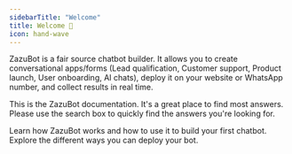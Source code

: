 ```yaml
---
sidebarTitle: "Welcome"
title: Welcome 👋
icon: hand-wave
---
```


ZazuBot is a fair source chatbot builder. It allows you to create conversational apps/forms (Lead qualification, Customer support, Product launch, User onboarding, AI chats), deploy it on your website or WhatsApp number, and collect results in real time.

This is the ZazuBot documentation. It's a great place to find most answers. Please use the search box to quickly find the answers you're looking for.

<CardGroup cols={2}>
  <Card title="Learn Concepts" icon="graduation-cap" href="./overview">
    Learn how ZazuBot works and how to use it to build your first chatbot.
  </Card>
  <Card title="Deploy your bots" icon="comment" href="/deploy/web/overview">
    Explore the different ways you can deploy your bot.
  </Card>
</CardGroup>
